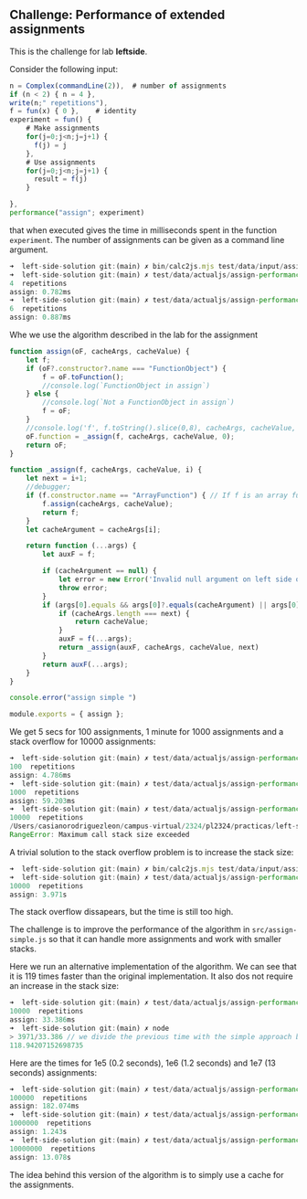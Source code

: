 ## Challenge: Performance of extended assignments

This is the challenge for lab **leftside**. 

Consider the following input:

```js filename="test/data/input/assign-performance.calc" showLineNumbers copy
n = Complex(commandLine(2)),  # number of assignments
if (n < 2) { n = 4 },
write(n;" repetitions"),
f = fun(x) { 0 },    # identity
experiment = fun() {
    # Make assignments
    for(j=0;j<n;j=j+1) {
      f(j) = j
    },
    # Use assignments
    for(j=0;j<n;j=j+1) {
      result = f(j)
    }

},
performance("assign"; experiment)
```
that  when executed gives the time in milliseconds spent in the function `experiment`. The number of assignments can be given as a command line argument.

```js showLineNumbers
➜  left-side-solution git:(main) ✗ bin/calc2js.mjs test/data/input/assign-performance.calc -o test/data/actualjs/assign-performance.js
➜  left-side-solution git:(main) ✗ test/data/actualjs/assign-performance.js
4  repetitions
assign: 0.782ms
➜  left-side-solution git:(main) ✗ test/data/actualjs/assign-performance.js 6
6  repetitions
assign: 0.887ms
```

Whe we use the algorithm described in the lab for the assignment 

```js filename="src/assign-simple.js" showLineNumbers copy
function assign(oF, cacheArgs, cacheValue) {
    let f;
    if (oF?.constructor?.name === "FunctionObject") {
        f = oF.toFunction();
        //console.log(`FunctionObject in assign`)
    } else {
        //console.log(`Not a FunctionObject in assign`)
        f = oF;
    }
    //console.log('f', f.toString().slice(0,8), cacheArgs, cacheValue, i);
    oF.function = _assign(f, cacheArgs, cacheValue, 0);
    return oF;    
}

function _assign(f, cacheArgs, cacheValue, i) {
    let next = i+1;
    //debugger;
    if (f.constructor.name == "ArrayFunction") { // If f is an array function
        f.assign(cacheArgs, cacheValue);
        return f; 
    }
    let cacheArgument = cacheArgs[i];

    return function (...args) {
        let auxF = f;

        if (cacheArgument == null) {
            let error = new Error('Invalid null argument on left side of assignment');
            throw error;
        }
        if (args[0].equals && args[0]?.equals(cacheArgument) || args[0] == cacheArgument) {  
            if (cacheArgs.length === next) {
                return cacheValue;
            }
            auxF = f(...args);
            return _assign(auxF, cacheArgs, cacheValue, next)
        }
        return auxF(...args);
    }
}

console.error("assign simple ")

module.exports = { assign };
```

We get 5 secs for 100 assignments, 1 minute for 1000 assignments and a stack overflow for 10000 assignments:

```js showLineNumbers
➜  left-side-solution git:(main) ✗ test/data/actualjs/assign-performance.js 100 
100  repetitions
assign: 4.786ms
➜  left-side-solution git:(main) ✗ test/data/actualjs/assign-performance.js 1000
1000  repetitions
assign: 59.203ms
➜  left-side-solution git:(main) ✗ test/data/actualjs/assign-performance.js 10000
10000  repetitions
/Users/casianorodriguezleon/campus-virtual/2324/pl2324/practicas/left-side/left-side-solution/node_modules/complex.js/complex.js:1293
RangeError: Maximum call stack size exceeded
```

A trivial solution to the stack overflow problem is to increase the stack size:

```js showLineNumbers copy
➜  left-side-solution git:(main) ✗ bin/calc2js.mjs test/data/input/assign-performance.calc -o test/data/actualjs/assign-performance.js -n '-stack-size=65536'
➜  left-side-solution git:(main) ✗ test/data/actualjs/assign-performance.js 10000
10000  repetitions
assign: 3.971s
```

The stack overflow dissapears, but the time is still too high. 

The challenge is to improve the performance of the algorithm in `src/assign-simple.js` so that it can handle more assignments and work with smaller stacks.

Here we run an alternative implementation of the algorithm. We can see that it is 119 times faster than the original implementation. It also dos not require an increase in the stack size:

```js filename="src/assign-improved.js" showLineNumbers copy
➜  left-side-solution git:(main) ✗ test/data/actualjs/assign-performance.js 10000
10000  repetitions
assign: 33.386ms
➜  left-side-solution git:(main) ✗ node
> 3971/33.386 // we divide the previous time with the simple approach by the time with the improved approach
118.94207152698735
```

Here  are the times for 1e5 (0.2 seconds), 1e6 (1.2 seconds) and 1e7 (13 seconds) assignments:

```js showLineNumbers
➜  left-side-solution git:(main) ✗ test/data/actualjs/assign-performance.js 100000
100000  repetitions
assign: 182.074ms
➜  left-side-solution git:(main) ✗ test/data/actualjs/assign-performance.js 1000000
1000000  repetitions
assign: 1.243s
➜  left-side-solution git:(main) ✗ test/data/actualjs/assign-performance.js 10000000
10000000  repetitions
assign: 13.078s
```

The idea behind this version of the algorithm is to simply use a cache for the assignments. 